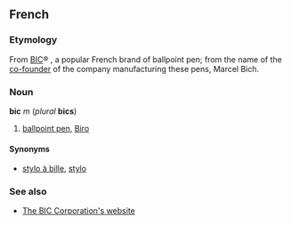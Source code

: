 ==French==
===Etymology===
From [[w:BIC_Corporation|BIC]]&reg;<!--note: the brand name is all in capitals-->, a popular French brand of ballpoint pen; from the name of the [[co-founder]] of the company manufacturing these pens, Marcel Bich.

===Noun===
'''bic''' ''m'' (''plural'' '''bics''')

#[[ballpoint pen]], [[Biro]]

====Synonyms====
*[[stylo à bille]], [[stylo]]

===See also===
*[http://www.bicworld.com/inter_en/index.asp The BIC Corporation's website]